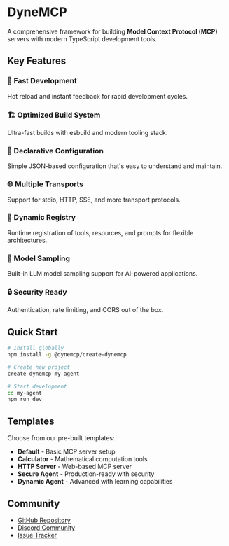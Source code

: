 
# DyneMCP

A comprehensive framework for building **Model Context Protocol (MCP)** servers with modern TypeScript development tools.

<Cards>
  <Cards.Card title="Getting Started" href="/docs/getting-started" />
  <Cards.Card title="CLI Reference" href="/docs/cli" />
  <Cards.Card title="Framework Guide" href="/docs/framework" />
</Cards>

## Key Features

### 🚀 Fast Development

Hot reload and instant feedback for rapid development cycles.

### 🏗️ Optimized Build System

Ultra-fast builds with esbuild and modern tooling stack.

### 📝 Declarative Configuration

Simple JSON-based configuration that's easy to understand and maintain.

### 🌐 Multiple Transports

Support for stdio, HTTP, SSE, and more transport protocols.

### 🔧 Dynamic Registry

Runtime registration of tools, resources, and prompts for flexible architectures.

### 🎯 Model Sampling

Built-in LLM model sampling support for AI-powered applications.

### 🔒 Security Ready

Authentication, rate limiting, and CORS out of the box.

## Quick Start

```bash
# Install globally
npm install -g @dynemcp/create-dynemcp

# Create new project
create-dynemcp my-agent

# Start development
cd my-agent
npm run dev
```

## Templates

Choose from our pre-built templates:

- **Default** - Basic MCP server setup
- **Calculator** - Mathematical computation tools
- **HTTP Server** - Web-based MCP server
- **Secure Agent** - Production-ready with security
- **Dynamic Agent** - Advanced with learning capabilities

## Community

- [GitHub Repository](https://github.com/dynemcp/dynemcp)
- [Discord Community](https://discord.gg/dynemcp)
- [Issue Tracker](https://github.com/dynemcp/dynemcp/issues)
